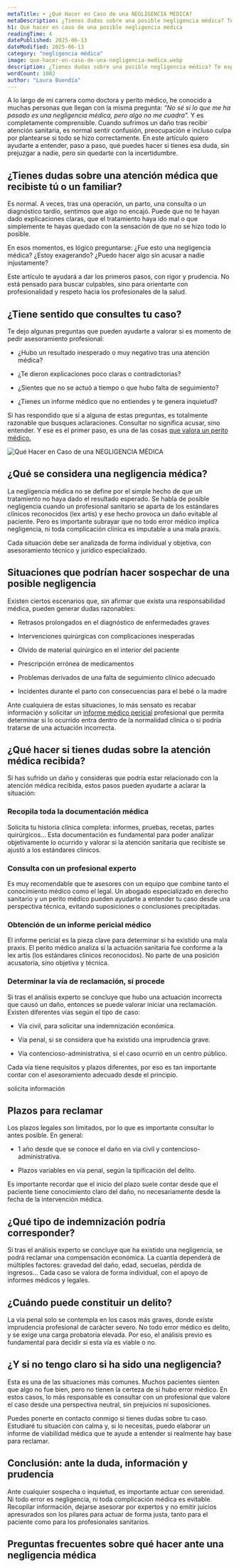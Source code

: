 ```yaml
---
metaTitle: ➤ ¿Qué Hacer en Caso de una NEGLIGENCIA MÉDICA?
metaDescription: ¿Tienes dudas sobre una posible negligencia médica? Te explico, paso a paso, qué hacer, cómo saber si puedes reclamar y en qué casos es recomendable consultar con un perito médico.
h1: Qué hacer en caso de una posible negligencia médica
readingTime: 4
datePublished: 2025-06-13
dateModified: 2025-06-13
category: "negligencia médica"
image: que-hacer-en-caso-de-una-negligencia-medica.webp
description: ¿Tienes dudas sobre una posible negligencia médica? Te explico, paso a paso, qué hacer, cómo saber si puedes reclamar y en qué casos es recomendable consultar con un perito médico.
wordCount: 1082
author: "Laura Buendía"
---
```



A lo largo de mi carrera como doctora y perito médico, he conocido a muchas personas que llegan con la misma pregunta: _*“No sé si lo que me ha pasado es una negligencia médica, pero algo no me cuadra”.*_ Y es completamente comprensible. Cuando sufrimos un daño tras recibir atención sanitaria, es normal sentir confusión, preocupación e incluso culpa por plantearse si todo se hizo correctamente. En este artículo quiero ayudarte a entender, paso a paso, qué puedes hacer si tienes esa duda, sin prejuzgar a nadie, pero sin quedarte con la incertidumbre.

## ¿Tienes dudas sobre una atención médica que recibiste tú o un familiar?

Es normal. A veces, tras una operación, un parto, una consulta o un diagnóstico tardío, sentimos que algo no encajó. Puede que no te hayan dado explicaciones claras, que el tratamiento haya ido mal o que simplemente te hayas quedado con la sensación de que no se hizo todo lo posible.

En esos momentos, es lógico preguntarse:
¿Fue esto una negligencia médica? ¿Estoy exagerando? ¿Puedo hacer algo sin acusar a nadie injustamente?

Este artículo te ayudará a dar los primeros pasos, con rigor y prudencia. No está pensado para buscar culpables, sino para orientarte con profesionalidad y respeto hacia los profesionales de la salud.

## ¿Tiene sentido que consultes tu caso?

Te dejo algunas preguntas que pueden ayudarte a valorar si es momento de pedir asesoramiento profesional:

- ¿Hubo un resultado inesperado o muy negativo tras una atención médica?

- ¿Te dieron explicaciones poco claras o contradictorias?

- ¿Sientes que no se actuó a tiempo o que hubo falta de seguimiento?

- ¿Tienes un informe médico que no entiendes y te genera inquietud?

Si has respondido que sí a alguna de estas preguntas, es totalmente razonable que busques aclaraciones. Consultar no significa acusar, sino entender. Y ese es el primer paso, es una de las cosas [que valora un perito médico.](/peritaje-medico/que-valora-un-perito-medico/)

<Image
  loading="lazy"
  src="/img/blog/que-hacer-en-caso-de-una-negligencia-medica.webp"
  alt="Qué Hacer en Caso de una NEGLIGENCIA MÉDICA"
  width={600}
  height={400}
/>

## ¿Qué se considera una negligencia médica?

La negligencia médica no se define por el simple hecho de que un tratamiento no haya dado el resultado esperado. Se habla de posible negligencia cuando un profesional sanitario se aparta de los estándares clínicos reconocidos (lex artis) y ese hecho provoca un daño evitable al paciente. Pero es importante subrayar que no todo error médico implica negligencia, ni toda complicación clínica es imputable a una mala praxis.

Cada situación debe ser analizada de forma individual y objetiva, con asesoramiento técnico y jurídico especializado.

## Situaciones que podrían hacer sospechar de una posible negligencia

Existen ciertos escenarios que, sin afirmar que exista una responsabilidad médica, pueden generar dudas razonables:

- Retrasos prolongados en el diagnóstico de enfermedades graves

- Intervenciones quirúrgicas con complicaciones inesperadas

- Olvido de material quirúrgico en el interior del paciente

- Prescripción errónea de medicamentos

- Problemas derivados de una falta de seguimiento clínico adecuado

- Incidentes durante el parto con consecuencias para el bebé o la madre

Ante cualquiera de estas situaciones, lo más sensato es recabar información y solicitar un [informe médico pericial](/servicios/informes-medicos-periciales/) profesional que permita determinar si lo ocurrido entra dentro de la normalidad clínica o si podría tratarse de una actuación incorrecta.

## ¿Qué hacer si tienes dudas sobre la atención médica recibida?

Si has sufrido un daño y consideras que podría estar relacionado con la atención médica recibida, estos pasos pueden ayudarte a aclarar la situación:

### Recopila toda la documentación médica

Solicita tu historia clínica completa: informes, pruebas, recetas, partes quirúrgicos… Esta documentación es fundamental para poder analizar objetivamente lo ocurrido y valorar si la atención sanitaria que recibiste se ajustó a los estándares clínicos.

### Consulta con un profesional experto

Es muy recomendable que te asesores con un equipo que combine tanto el conocimiento médico como el legal. Un abogado especializado en derecho sanitario y un perito médico pueden ayudarte a entender tu caso desde una perspectiva técnica, evitando suposiciones o conclusiones precipitadas.

### Obtención de un informe pericial médico

El informe pericial es la pieza clave para determinar si ha existido una mala praxis. El perito médico analiza si la actuación sanitaria fue conforme a la lex artis (los estándares clínicos reconocidos). No parte de una posición acusatoria, sino objetiva y técnica.

### Determinar la vía de reclamación, si procede

Si tras el análisis experto se concluye que hubo una actuación incorrecta que causó un daño, entonces se puede valorar iniciar una reclamación. Existen diferentes vías según el tipo de caso:

- Vía civil, para solicitar una indemnización económica.

- Vía penal, si se considera que ha existido una imprudencia grave.

- Vía contencioso-administrativa, si el caso ocurrió en un centro público.

Cada vía tiene requisitos y plazos diferentes, por eso es tan importante contar con el asesoramiento adecuado desde el principio.

<MainCta modifier="service-page">solicita información</MainCta>

## Plazos para reclamar

Los plazos legales son limitados, por lo que es importante consultar lo antes posible. En general:

- 1 año desde que se conoce el daño en vía civil y contencioso-administrativa.

- Plazos variables en vía penal, según la tipificación del delito.

Es importante recordar que el inicio del plazo suele contar desde que el paciente tiene conocimiento claro del daño, no necesariamente desde la fecha de la intervención médica.

## ¿Qué tipo de indemnización podría corresponder?

Si tras el análisis experto se concluye que ha existido una negligencia, se podrá reclamar una compensación económica. La cuantía dependerá de múltiples factores: gravedad del daño, edad, secuelas, pérdida de ingresos… Cada caso se valora de forma individual, con el apoyo de informes médicos y legales.

## ¿Cuándo puede constituir un delito?

La vía penal solo se contempla en los casos más graves, donde existe imprudencia profesional de carácter severo. No todo error médico es delito, y se exige una carga probatoria elevada. Por eso, el análisis previo es fundamental para decidir si esta vía es viable o no.

## ¿Y si no tengo claro si ha sido una negligencia?

Esta es una de las situaciones más comunes. Muchos pacientes sienten que algo no fue bien, pero no tienen la certeza de si hubo error médico. En estos casos, lo más responsable es consultar con un profesional que valore el caso desde una perspectiva neutral, sin prejuicios ni suposiciones.

Puedes ponerte en contacto conmigo si tienes dudas sobre tu caso. Estudiaré tu situación con calma y, si lo necesitas, puedo elaborar un informe de viabilidad médica que te ayude a entender si realmente hay base para reclamar.

<CtaLinks modifier="service-page" />

## Conclusión: ante la duda, información y prudencia

Ante cualquier sospecha o inquietud, es importante actuar con serenidad. Ni todo error es negligencia, ni toda complicación médica es evitable. Recopilar información, dejarse asesorar por expertos y no emitir juicios apresurados son los pilares para actuar de forma justa, tanto para el paciente como para los profesionales sanitarios.

## Preguntas frecuentes sobre qué hacer ante una negligencia médica

<FAQ faqs={FAQ_QUE_HACER_NEGLIGENCIA_MEDICA} />
